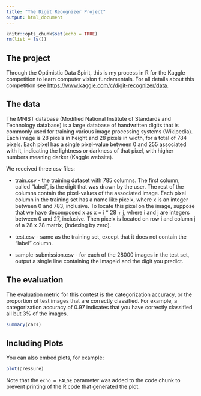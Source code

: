 ```yaml
---
title: "The Digit Recognizer Project"
output: html_document
---
```


```r
knitr::opts_chunk$set(echo = TRUE)
rm(list = ls())
```

## The project

Through the Optimistic Data Spirit, this is my process in R for the Kaggle competition to learn computer vision fundamentals. For all details about this competition see <https://www.kaggle.com/c/digit-recognizer/data>.

## The data

The MNIST database (Modified National Institute of Standards and Technology database) is a large database of handwritten digits that is commonly used for training various image processing systems (Wikipedia). Each image is 28 pixels in height and 28 pixels in width, for a total of 784 pixels. Each pixel has a single pixel-value between 0 and 255 associated with it, indicating the lightness or darkness of that pixel, with higher numbers meaning darker (Kaggle website).

We received three csv files: 

* train.csv - the training dataset with 785 columns. The first column, called "label", is the digit that was drawn by the user. The rest of the columns contain the pixel-values of the associated image. Each pixel column in the training set has a name like pixelx, where x is an integer between 0 and 783, inclusive. To locate this pixel on the image, suppose that we have decomposed x as x = i * 28 + j, where i and j are integers between 0 and 27, inclusive. Then pixelx is located on row i and column j of a 28 x 28 matrix, (indexing by zero).

* test.csv - same as the training set, except that it does not contain the "label" column.

* sample-submission.csv - for each of the 28000 images in the test set, output a single line containing the ImageId and the digit you predict.

## The evaluation

The evaluation metric for this contest is the categorization accuracy, or the proportion of test images that are correctly classified. For example, a categorization accuracy of 0.97 indicates that you have correctly classified all but 3% of the images.



```r
summary(cars)
```

## Including Plots

You can also embed plots, for example:

```r
plot(pressure)
```

Note that the `echo = FALSE` parameter was added to the code chunk to prevent printing of the R code that generated the plot.
